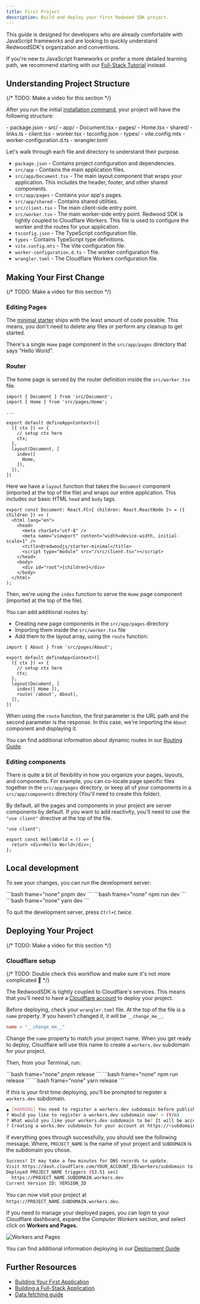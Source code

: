 ```yaml
---
title: First Project
description: Build and deploy your first Redwood SDK project.
---
```



This guide is designed for developers who are already comfortable with JavaScript frameworks and are looking to quickly understand RedwoodSDK's organization and conventions.

If you're new to JavaScript frameworks or prefer a more detailed learning path, we recommend starting with our [Full-Stack Tutorial](/tutorial/full-stack-app/setup) instead.

## Understanding Project Structure

{/* TODO: Make a video for this section */}

After you run the initial [installation command](/getting-started/installation), your project will have the following structure:

<FileTree>
- package.json
- src/
  - app/
    - Document.tsx
    - pages/
      - Home.tsx
    - shared/
      - links.ts
  - client.tsx
  - worker.tsx
- tsconfig.json
- types/
- vite.config.mts
- worker-configuration.d.ts
- wrangler.toml
</FileTree>

Let's walk through each file and directory to understand their purpose.
- `package.json` - Contains project configuration and dependencies.
- `src/app` - Contains the main application files.
- `src/app/Document.tsx` - The main layout component that wraps your application. This includes the header, footer, and other shared components.
- `src/app/pages` - Contains your app's pages.
- `src/app/shared` - Contains shared utilities.
- `src/client.tsx` - The main client-side entry point.
- `src/worker.tsx` - The main worker-side entry point. Redwood SDK is tightly coupled to Cloudflare Workers. This file is used to configure the worker and the routes for your application.
- `tsconfig.json` - The TypeScript configuration file.
- `types` - Contains TypeScript type definitions.
- `vite.config.mts` - The Vite configuration file.
- `worker-configuration.d.ts` - The worker configuration file.
- `wrangler.toml` - The Cloudflare Workers configuration file.

## Making Your First Change

{/* TODO: Make a video for this section */}

### Editing Pages

The [minimal starter](/reference/starters/minimal/) ships with the least amount of code possible. This means, you don't need to delete any files or perform any cleanup to get started.

There's a single `Home` page component in the `src/app/pages` directory that says "Hello World".

### Router

The home page is served by the router definition inside the `src/worker.tsx` file.

```tsx
import { Document } from 'src/Document';
import { Home } from 'src/pages/Home';

...

export default defineApp<Context>([
  ({ ctx }) => {
    // setup ctx here
    ctx;
  },
  layout(Document, [
    index([
      Home,
    ]),
  ]),
])
```

Here we have a `layout` function that takes the `Document` component (imported at the top of the file) and wraps our entire application. This includes our basic HTML `head` and `body` tags.

```tsx
export const Document: React.FC<{ children: React.ReactNode }> = ({ children }) => (
  <html lang="en">
    <head>
      <meta charSet="utf-8" />
      <meta name="viewport" content="width=device-width, initial-scale=1" />
      <title>@redwoodjs/starter-minimal</title>
      <script type="module" src="/src/client.tsx"></script>
    </head>
    <body>
      <div id="root">{children}</div>
    </body>
  </html>
);
```

Then, we're using the `index` function to serve the `Home` page component (imported at the top of the file).

You can add additional routes by:
- Creating new page components in the `src/app/pages` directory
- Importing them inside the `src/worker.tsx` file
- Add them to the layout array, using the `route` function:

```tsx
import { About } from 'src/pages/About';

export default defineApp<Context>([
  ({ ctx }) => {
    // setup ctx here
    ctx;
  },
  layout(Document, [
    index([ Home ]),
    route('/about', About),
  ]),
])
```

When using the `route` function, the first parameter is the URL path and the second parameter is the response. In this case, we're importing the `About` component and displaying it.

You can find additional information about dynamic routes in our [Routing Guide](/guides/routing/).

### Editing components

There is quite a bit of flexibility in how you organize your pages, layouts, and components. For example, you can co-locate page specific files together in the `src/app/pages` directory, or keep all of your components in a `src/app/components` directory (You'll need to create this folder).

By default, all the pages and components in your project are server components by default. If you want to add reactivity, you'll need to use the `"use client"` directive at the top of the file.

```tsx
"use client";

export const HelloWorld = () => {
  return <div>Hello World</div>;
};
```

## Local development

To see your changes, you can run the development server:

<Tabs>
  <TabItem label="pnpm">
    ```bash frame="none"
    pnpm dev
    ```
  </TabItem>
  <TabItem label="npm">
    ```bash frame="none"
    npm run dev
    ```
  </TabItem>
  <TabItem label="yarn">
    ```bash frame="none"
    yarn dev
    ```
  </TabItem>
</Tabs>

To quit the development server, press `Ctrl+C` _twice_.


## Deploying Your Project

{/* TODO: Make a video for this section */}

### Cloudflare setup

{/* TODO: Double check this workflow and make sure it's not more complicated 🤪 */}

The RedwoodSDK is tightly coupled to Cloudflare's services. This means that you'll need to have a [Cloudflare account](https://www.cloudflare.com/plans/) to deploy your project.

Before deploying, check your `wrangler.toml` file. At the top of the file is a `name` property. If you haven't changed it, it will be `__change_me__`.

```toml
name = "__change_me__"
```

Change the `name` property to match your project name. When you get ready to deploy, Cloudflare will use this name to create a `workers.dev` subdomain for your project.

Then, from your Terminal, run:

<Tabs>
  <TabItem label="pnpm">
    ```bash frame="none"
    pnpm release
    ```
  </TabItem>
  <TabItem label="npm">
    ```bash frame="none"
    npm run release
    ```
  </TabItem>
  <TabItem label="yarn">
    ```bash frame="none"
    yarn release
    ```
  </TabItem>
</Tabs>

If this is your first time deploying, you'll be prompted to register a `workers.dev` subdomain.

```bash
▲ [WARNING] You need to register a workers.dev subdomain before publishing to workers.dev
? Would you like to register a workers.dev subdomain now? > (Y/n)
? What would you like your workers.dev subdomain to be? It will be accessible at https://<subdomain>.workers.dev >
? Creating a works.dev subdomain for your account at https://<subdomain>.workers.dev. Ok to proceed? > (Y/n)
```

If everything goes through successfully, you should see the following message. Where, `PROJECT_NAME` is the name of your project and `SUBDOMAIN` is the subdomain you chose.

```bash
Success! It may take a few minutes for DNS records to update.
Visit https://dash.cloudflare.com/YOUR_ACCOUNT_ID/workers/subdomain to edit your workers.dev subdomain
Deployed PROJECT_NAME triggers (53.51 sec)
  https://PROJECT_NAME.SUBDOMAIN.workers.dev
Current Version ID: VERSION_ID
```

You can now visit your project at `https://PROJECT_NAME.SUBDOMAIN.workers.dev`.

If you need to manage your deployed pages, you can login to your Cloudflare dashboard, expand the *Computer Workers* section, and select click on **Workers and Pages.**

![Workers and Pages](./images/workers-pages.png)

You can find additional information deploying in our [Deployment Guide](/guides/deployment/cloudflare)

## Further Resources
- [Building Your First Application](/tutorial/first)
- [Building a Full-Stack Application](/tutorial/full-stack)
- [Data fetching guide](/guides/db-data/crud)
